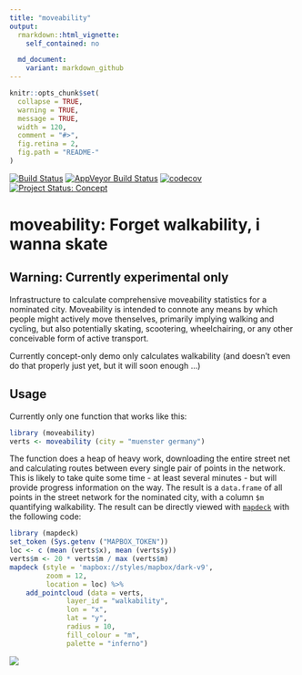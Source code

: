 ```yaml
---
title: "moveability"
output:
  rmarkdown::html_vignette:
    self_contained: no

  md_document:
    variant: markdown_github
---
```


<!-- README.md is generated from README.Rmd. Please edit that file -->

```r
knitr::opts_chunk$set(
  collapse = TRUE,
  warning = TRUE,
  message = TRUE,
  width = 120,
  comment = "#>",
  fig.retina = 2,
  fig.path = "README-"
)
```

[![Build Status](https://travis-ci.org/ATFutures/moveability.svg)](https://travis-ci.org/ATFutures/moveability) 
[![AppVeyor Build Status](https://ci.appveyor.com/api/projects/status/github/ATFutures/moveability?branch=master&svg=true)](https://ci.appveyor.com/project/ATFutures/moveability)
[![codecov](https://codecov.io/gh/ATFutures/moveability/branch/master/graph/badge.svg)](https://codecov.io/gh/ATFutures/moveability)
[![Project Status: Concept](http://www.repostatus.org/badges/latest/concept.svg)](http://www.repostatus.org/#concept)

# moveability: Forget walkability, i wanna skate

## Warning: Currently experimental only

Infrastructure to calculate comprehensive moveability statistics for a nominated
city. Moveability is intended to connote any means by which people might
actively move thenselves, primarily implying walking and cycling, but also
potentially skating, scootering, wheelchairing, or any other conceivable form of
active transport.

Currently concept-only demo only calculates walkability (and doesn't even do
that properly just yet, but it will soon enough ...)

## Usage

Currently only one function that works like this:
```r
library (moveability)
verts <- moveability (city = "muenster germany")
```
The function does a heap of heavy work, downloading the entire street net and
calculating routes between every single pair of points in the network. This
is likely to take quite some time - at least several minutes - but will provide
progress information on the way. The result is a `data.frame` of all points in
the street network for the nominated city, with a column `$m` quantifying
walkability. The result can be directly viewed with
[`mapdeck`](https://github.com/SymbolixAU/mapdeck) with the following code:

```r
library (mapdeck)
set_token (Sys.getenv ("MAPBOX_TOKEN"))
loc <- c (mean (verts$x), mean (verts$y))
verts$m <- 20 * verts$m / max (verts$m)
mapdeck (style = 'mapbox://styles/mapbox/dark-v9',
         zoom = 12,
         location = loc) %>%
    add_pointcloud (data = verts,
              layer_id = "walkability",
              lon = "x",
              lat = "y",
              radius = 10,
              fill_colour = "m",
              palette = "inferno")
```
![](demo.png)
